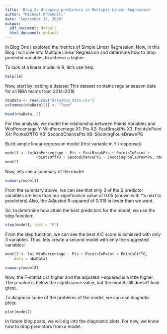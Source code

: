 ```yaml
---
title: 'Blog 2: dropping predictors in Multiple Linear Regression'
author: "Michael O'Donnell"
date: "September 27, 2020"
output:
  pdf_document: default
  html_document: default
---
```


In Blog One I explored the metrics of Simple Linear Regression.
Now, in this Blog I will dive into Multiple Linear Regression and determine how to drop predictor variables to achieve a higher .

To look at a linear model in R, let's use help
```r
help(lm)
```

Now, start by loading a dataset
This dataset contains regular season data for all NBA teams from 2014-2018
```r
nbaData <- read.csv("data/nba_data.csv")
colnames(nbaData)[1] <- "Team"

head(nbaData, 3)
```

For this analysis, we model the relationship between Points Variables and WinPercentage
Y: WinPercentage
X1: Pts
X2: FastBreakPts
X3: PointsInPaint
X4: PointsOffTO
X5: SecondChancePts
X6: ShootingFoulsDrawnPG

Build simple linear regression model
(first variable in Y (response))
```r
model1 <- lm(WinPercentage ~ Pts + FastBreakPts + PointsInPaint +
              PointsOffTO + SecondChancePTS + ShootingFoulsDrawnPG, nbaData)
model1
```

Now, lets see a summary of the model
```r
summary(model1)
```

From the summary above, we can see that only 3 of the 6 predictor variables are less than our significance value of 0.05 (shown with *'s next to predictors)
Also, the Adjusted R-squared of 0.318 is lower than we want.

So, to determine how attain the best predictors for the model, we use the step function: 
```r
step(model1, test = "F")
```

From the step function, we can see the best AIC score is achieved with only 3 variables.
Thus, lets create a second model with only the suggested variables:
```r
model2 <- lm( WinPercentage ~ Pts + PointsInPaint + PointsOffTO, 
    data = nbaData)

summary(model2)
```

Now, the F-statistic is higher and the adjusted r-squared is a little higher.
The p-value is below the significance value, but the model still doesn't look great.

To diagnose some of the problems of the model, we can use diagnotic plots:
```r
plot(model2)
```

In future blog posts, we will dig into the diagnostic plots. For now, we know how to drop predictors from a model.